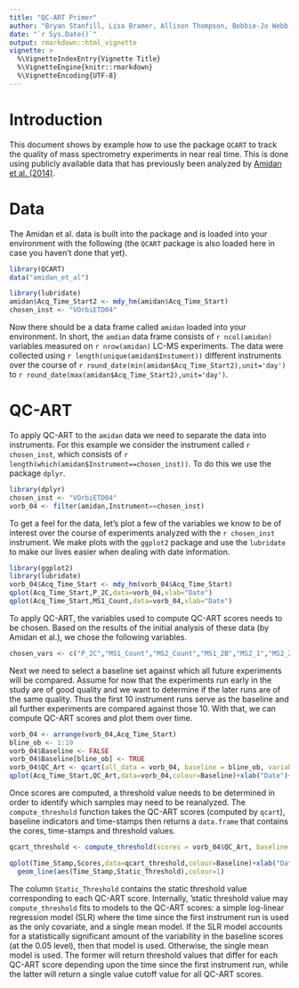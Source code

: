 ```yaml
---
title: "QC-ART Primer"
author: "Bryan Stanfill, Lisa Bramer, Allison Thompson, Bobbie-Jo Webb-Robertson"
date: "`r Sys.Date()`"
output: rmarkdown::html_vignette
vignette: >
  %\VignetteIndexEntry{Vignette Title}
  %\VignetteEngine{knitr::rmarkdown}
  %\VignetteEncoding{UTF-8}
---
```


# Introduction
This document shows by example how to use the package `QCART` to track the quality of mass spectrometry experiments in near real time.  This is done using publicly available data that has previously been analyzed by [Amidan et al. (2014)](http://pubs.acs.org/doi/abs/10.1021/pr401143e).

# Data

The Amidan et al. data is built into the package and is loaded into your environment with the following (the `QCART` package is also loaded here in case you haven't done that yet).
```r
library(QCART)
data("amidan_et_al")
```

```r
library(lubridate)
amidan$Acq_Time_Start2 <- mdy_hm(amidan$Acq_Time_Start)
chosen_inst <- "VOrbiETD04"
```
Now there should be a data frame called `amidan` loaded into your environment.  In short, the `amdian` data frame consists of `r ncol(amidan)` variables measured on `r nrow(amidan)` LC-MS experiments.  The data were collected using `r length(unique(amidan$Instument))` different instruments over the course of `r round_date(min(amidan$Acq_Time_Start2),unit='day')` to `r round_date(max(amidan$Acq_Time_Start2),unit='day')`.

# QC-ART

To apply QC-ART to the `amidan` data we need to separate the data into instruments.  For this example we consider the instrument called `r chosen_inst`, which consists of `r length(which(amidan$Instrument==chosen_inst))`.  To do this we use the package `dplyr`.

```r
library(dplyr)
chosen_inst <- "VOrbiETD04"
vorb_04 <- filter(amidan,Instrument==chosen_inst)
```

To get a feel for the data, let's plot a few of the variables we know to be of interest over the course of experiments analyzed with the `r chosen_inst` instrument.  We make plots with the `ggplot2` package and use the `lubridate` to make our lives easier when dealing with date information.

```r
library(ggplot2)
library(lubridate)
vorb_04$Acq_Time_Start <- mdy_hm(vorb_04$Acq_Time_Start)
qplot(Acq_Time_Start,P_2C,data=vorb_04,xlab="Date")
qplot(Acq_Time_Start,MS1_Count,data=vorb_04,xlab="Date")
```


To apply QC-ART, the variables used to compute QC-ART scores needs to be chosen.  Based on the results of the initial analysis of these data (by Amidan et al.), we chose the following variables.

```r
chosen_vars <- c("P_2C","MS1_Count","MS2_Count","MS1_2B","MS2_1","MS2_2","MS2_3","MS2_4A","MS2_4B","RT_MS_Q1","RT_MS_Q4","RT_MSMS_Q1","RT_MSMS_Q4","XIC_WideFrac")
```

Next we need to select a baseline set against which all future experiments will be compared.  Assume for now that the experiments run early in the study are of good quality and we want to determine if the later runs are of the same quality.  Thus the first 10 instrument runs serve as the baseline and all further experiments are compared against those 10.  With that, we can compute QC-ART scores and plot them over time.

```r
vorb_04 <- arrange(vorb_04,Acq_Time_Start)
bline_ob <- 1:10
vorb_04$Baseline <- FALSE
vorb_04$Baseline[bline_ob] <- TRUE
vorb_04$QC_Art <- qcart(all_data = vorb_04, baseline = bline_ob, variables = chosen_vars)
qplot(Acq_Time_Start,QC_Art,data=vorb_04,colour=Baseline)+xlab("Date")+ylab("QC-ART Score")
```

Once scores are computed, a threshold value needs to be determined in order to identify which samples may need to be reanalyzed.  The `compute_threshold` function takes the QC-ART scores (computed by `qcart`), baseline indicators and time-stamps then returns a `data.frame` that contains the cores, time-stamps and threshold values.  

```r
qcart_threshold <- compute_threshold(scores = vorb_04$QC_Art, baseline = vorb_04$Baseline, time_stamps = vorb_04$Acq_Time_Start, type='static')

qplot(Time_Stamp,Scores,data=qcart_threshold,colour=Baseline)+xlab("Date")+ylab("QC-ART Score")+
  geom_line(aes(Time_Stamp,Static_Threshold),colour=1)
```

The column `Static_Threshold` contains the static threshold value corresponding to each QC-ART score.  Internally, 'static threshold value may `compute_threshold` fits to models to the QC-ART scores: a simple log-linear regression model (SLR) where the time since the first instrument run is used as the only covariate, and a single mean model.  If the SLR model accounts for a statistically significant amount of the variability in the baseline scores (at the 0.05 level), then that model is used.  Otherwise, the single mean model is used.  The former will return threshold values that differ for each QC-ART score depending upon the time since the first instrument run, while the latter will return a single value cutoff value for all QC-ART scores.


